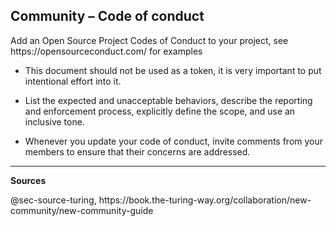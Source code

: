 ## Community – Code of conduct {#sec-community-code-of-conduct}

Add an Open Source Project Codes of Conduct to your project, see https://opensourceconduct.com/ for examples

-   This document should not be used as a token, it is very important to put intentional effort into it.

-   List the expected and unacceptable behaviors, describe the reporting and enforcement process, explicitly define the scope, and use an inclusive tone.

-   Whenever you update your code of conduct, invite comments from your members to ensure that their concerns are addressed.

------------------------------------------------------------------------

**Sources**

@sec-source-turing, https://book.the-turing-way.org/collaboration/new-community/new-community-guide
